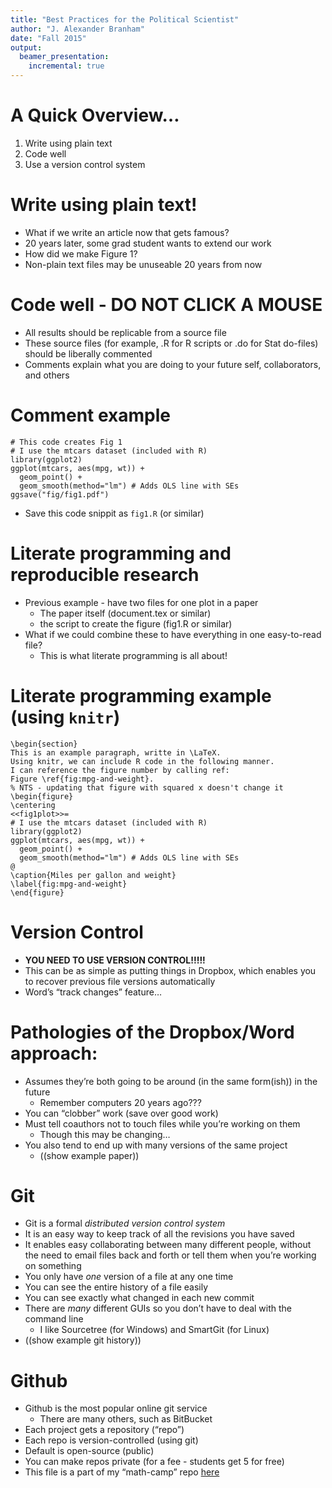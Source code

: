 ```yaml
---
title: "Best Practices for the Political Scientist"
author: "J. Alexander Branham"
date: "Fall 2015"
output: 
  beamer_presentation:
    incremental: true
---
```


# A Quick Overview...
1. Write using plain text 
2. Code well
3. Use a version control system 

# Write using plain text! 
* What if we write an article now that gets famous?
* 20 years later, some grad student wants to extend our work
* How did we make Figure 1?
* Non-plain text files may be unuseable 20 years from now

# Code well - DO NOT CLICK A MOUSE
* All results should be replicable from a source file
* These source files (for example, .R for R scripts or .do for Stat do-files) should be liberally commented
* Comments explain what you are doing to your future self, collaborators, and others 

# Comment example
```
# This code creates Fig 1
# I use the mtcars dataset (included with R)
library(ggplot2)
ggplot(mtcars, aes(mpg, wt)) + 
  geom_point() + 
  geom_smooth(method="lm") # Adds OLS line with SEs
ggsave("fig/fig1.pdf")
```
* Save this code snippit as `fig1.R` (or similar)

# Literate programming and reproducible research 
* Previous example - have two files for one plot in a paper
    + The paper itself (document.tex or similar)
    + the script to create the figure (fig1.R or similar)
* What if we could combine these to have everything in one easy-to-read file? 
    + This is what literate programming is all about!

# Literate programming example (using `knitr`)

```
\begin{section}
This is an example paragraph, writte in \LaTeX. 
Using knitr, we can include R code in the following manner.
I can reference the figure number by calling ref:
Figure \ref{fig:mpg-and-weight}. 
% NTS - updating that figure with squared x doesn't change it 
\begin{figure}
\centering
<<fig1plot>>= 
# I use the mtcars dataset (included with R)
library(ggplot2)
ggplot(mtcars, aes(mpg, wt)) + 
  geom_point() + 
  geom_smooth(method="lm") # Adds OLS line with SEs
@
\caption{Miles per gallon and weight}
\label{fig:mpg-and-weight}
\end{figure}
```

# Version Control
* **YOU NEED TO USE VERSION CONTROL!!!!!**
* This can be as simple as putting things in Dropbox, which enables you to recover previous file versions automatically
* Word's "track changes" feature... 

# Pathologies of the Dropbox/Word approach:
* Assumes they're both going to be around (in the same form(ish)) in the future
    + Remember computers 20 years ago???
* You can "clobber" work (save over good work)
* Must tell coauthors not to touch files while you're working on them
    + Though this may be changing...
* You also tend to end up with many versions of the same project
    + ((show example paper))

# Git
* Git is a formal *distributed version control system*
* It is an easy way to keep track of all the revisions you have saved
* It enables easy collaborating between many different people, without the need to email files back and forth or tell them when you're working on something 
* You only have *one* version of a file at any one time
* You can see the entire history of a file easily
* You can see exactly what changed in each new commit 
* There are *many* different GUIs so you don't have to deal with the command line
    + I like Sourcetree (for Windows) and SmartGit (for Linux)
* ((show example git history))

# Github 
* Github is the most popular online git service
    + There are many others, such as BitBucket
* Each project gets a repository ("repo") 
* Each repo is version-controlled (using git)
* Default is open-source (public)
* You can make repos private (for a fee - students get 5 for free)
* This file is a part of my "math-camp" repo [here](www.github.com/jabranham/math-camp)
